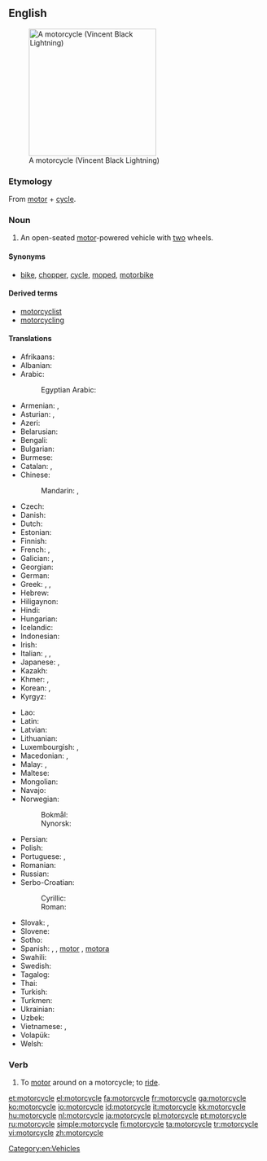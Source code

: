 ==English==
{{wikipedia}}
[[Image:VINCENT_Black_Lightning.jpg|thumb|right|250px|A motorcycle (Vincent Black Lightning)]]
===Etymology===
From [[motor]] + [[cycle]].

===Noun===
{{en-noun}}

# An open-seated [[motor]]-powered vehicle with [[two]] wheels.

====Synonyms====
* {{sense|motor-powered vehicle}} [[bike]], [[chopper]], [[cycle]], [[moped]], [[motorbike]]

====Derived terms====
* [[motorcyclist]]
* [[motorcycling]]

====Translations====
{{trans-top|open-seated motor-powered vehicle with two wheels}}
* Afrikaans: {{t|af|motorfiets}}
* Albanian: {{t|sq|motoçikletë|f}}
* Arabic: {{t|ar|موتوسيكل|m|tr=mutusīkal, motosíkel|sc=Arab}}
*: Egyptian Arabic: {{t|arz|متوسكل|m|tr=mutusekl|sc=Arab}}
* Armenian: {{t|hy|մոտոցիկլետ|tr=motoc’iklet}}, {{qualifier|colloquial}} {{t|hy|մոտո|tr=moto}}
* Asturian: {{t|ast|motocicleta|f}}, {{t|ast|moto|f}}
* Azeri: {{t|az|motosiklet}}
* Belarusian: {{t|be|матацыкл|m|tr=matacýkl|sc=Cyrl}}
* Bengali: {{t|bn|মোটরসাইকেল|tr=moţôrsa'ikel|sc=Beng}}
* Bulgarian: {{t+|bg|мотоциклет|m|tr=motociklét|sc=Cyrl}}
* Burmese: {{t|my|မော်တော်ဆိုင်ကယ်|tr=mo to hsain ke|sc=Mymr}}
* Catalan: {{t|ca|motocicleta|f}}, {{t|ca|moto|f}}
* Chinese:
*: Mandarin: {{t|cmn|摩托車|sc=Hani}}, {{t+|cmn|摩托车|tr=mótuōchē|sc=Hani}}
* Czech: {{t+|cs|motocykl|m}}
* Danish: {{t+|da|motorcykel|c}}
* Dutch: {{t+|nl|motorfiets|f}}
* Estonian: {{t|et|mootorratas}}
* Finnish: {{t+|fi|moottoripyörä}}
* French: {{t+|fr|moto|f}}, {{t+|fr|motocyclette|f}}
* Galician: {{t|gl|motocicleta|f}}, {{t|gl|moto|f}}
* Georgian: {{t|ka|მოტოციკლი|sc=Geor}}
* German: {{t+|de|Motorrad|n}}
* Greek: {{t+|el|μηχανή|f|tr=michaní|sc=Grek}}, {{t+|el|δίκυκλο|n|tr=díkiklo|sc=Grek}}, {{t+|el|μοτοσικλέτα|f|tr=motosikléta|sc=Grek}}
* Hebrew: {{t+|he|אוֹפַנּוֹעַ|m|tr=ofanóa}}
* Hiligaynon: {{t|hil|motorsiklo}}
* Hindi: {{t|hi|मोटरसाइकल|tr=moṭarsā'ikal|sc=Deva}}
* Hungarian: {{t+|hu|motorkerékpár}}
* Icelandic: {{t+|is|mótorhjól|n}}
* Indonesian: {{t+|id|sepeda motor}}
* Irish: {{t+|ga|gluaisrothar|m}}
* Italian: {{t+|it|motocicletta|f}}, {{t+|it|moto|f}}, {{t+|it|motociclo|m}}
* Japanese: {{t+|ja|オートバイ|tr=ōtobai}}, {{t|ja|バイク|tr=baiku}}
* Kazakh: {{t|kk|мотоцикл|tr=mototsïkl|sc=Cyrl}}
* Khmer: {{t|km|ទោចក្រយានយន្ត|tr=too cak yien yʊən|sc=Khmr}}, {{t|km|ម៉ូតូ|tr=mootoo|sc=Khmr}}
* Korean: {{t+|ko|오토바이|sc=Kore}}, {{t|ko|모터사이클|sc=Kore}}
* Kyrgyz: {{t|ky|мотоцикл|tr=mototsikl|sc=Cyrl}}
{{trans-mid}}
* Lao: {{t+|lo|ລົດຈັກ|tr=lot chak|sc=Laoo}}
* Latin: {{t|la|birota automatāria|f}}
* Latvian: {{t|lv|motocikls|m}}
* Lithuanian: {{t|lt|motociklas|m}}
* Luxembourgish: {{t|lb|Moto|f}}, {{t|lb|Motorrad|n}}
* Macedonian: {{t|mk|мотоцикл|m|tr=motocíkl}}, {{t|mk|мотор|m|tr=mótor}}
* Malay: {{t|ms|sepeda motor}}, {{t|ms|motosikal}}
* Maltese: {{t|mt|mutur|m}}
* Mongolian: {{t|mn|мотоцикл|tr=mototsikl|sc=Cyrl}}
* Navajo: {{t|nv|dziʼizítsoh}}
* Norwegian:
*: Bokmål: {{t|nb|motorsykkel|m}}
*: Nynorsk: {{t|nn|motorsykkel|m}}
* Persian: {{t+|fa|موتورسیکلت|tr=motorsiklet}}
* Polish: {{t+|pl|motocykl}}
* Portuguese: {{t+|pt|motocicleta|f}}, {{t+|pt|moto|f}}
* Romanian: {{t+|ro|motocicletă|f}}
* Russian: {{t+|ru|мотоцикл|m|tr=motocíkl}}
* Serbo-Croatian:
*: Cyrillic: {{t|sh|мотоцикл|m}}
*: Roman: {{t+|sh|motocikl|m}}
* Slovak: {{t|sk|motorka|f}}, {{t|sk|motocykel|m}}
* Slovene: {{t|sl|motocikel|m}}
* Sotho: {{t|st|sethuthuthu}}
* Spanish: {{t+|es|motocicleta|f}} {{qualifier|formal}}, {{t+|es|moto|f}}, [[motor]] {{g|m}} {{qualifier|Dominican Republic| colloquial}}, [[motora]] {{g|f}} {{qualifier|Puerto Rico| colloquial}}
* Swahili: {{t|sw|pikipiki}}
* Swedish: {{t+|sv|motorcykel|c}}
* Tagalog: {{t|tl|motorsiklo}}
* Thai: {{t|th|จักรยานยนต์|tr=jàk grà yaan yon|sc=Thai}}
* Turkish: {{t+|tr|motosiklet}}
* Turkmen: {{t|tk|motosikl}}
* Ukrainian: {{t|uk|мотоцикл|m|tr=motocýkl|sc=Cyrl}}
* Uzbek: {{t|uz|mototsikl}}
* Vietnamese: {{t|vi|xe mô tô}}, {{t+|vi|mô tô}}
* Volapük: {{t|vo|motorasaikul}}
* Welsh: {{t|cy|beic modur|m}}
{{trans-bottom}}

===Verb===
{{en-verb|motorcycl|ing}}

# To [[motor]] around on a motorcycle; to [[ride]].

[[Category:en:Vehicles]]

[[et:motorcycle]]
[[el:motorcycle]]
[[fa:motorcycle]]
[[fr:motorcycle]]
[[ga:motorcycle]]
[[ko:motorcycle]]
[[io:motorcycle]]
[[id:motorcycle]]
[[it:motorcycle]]
[[kk:motorcycle]]
[[hu:motorcycle]]
[[nl:motorcycle]]
[[ja:motorcycle]]
[[pl:motorcycle]]
[[pt:motorcycle]]
[[ru:motorcycle]]
[[simple:motorcycle]]
[[fi:motorcycle]]
[[ta:motorcycle]]
[[tr:motorcycle]]
[[vi:motorcycle]]
[[zh:motorcycle]]